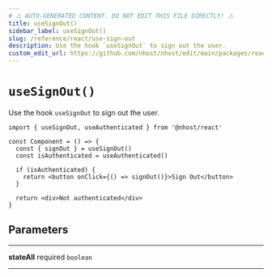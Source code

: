 ```yaml
---
# ⚠️ AUTO-GENERATED CONTENT. DO NOT EDIT THIS FILE DIRECTLY! ⚠️
title: useSignOut()
sidebar_label: useSignOut()
slug: /reference/react/use-sign-out
description: Use the hook `useSignOut` to sign out the user.
custom_edit_url: https://github.com/nhost/nhost/edit/main/packages/react/src/useSignOut.ts#L29
---
```


# `useSignOut()`

Use the hook `useSignOut` to sign out the user.

```tsx
import { useSignOut, useAuthenticated } from '@nhost/react'

const Component = () => {
  const { signOut } = useSignOut()
  const isAuthenticated = useAuthenticated()

  if (isAuthenticated) {
    return <button onClick={() => signOut()}>Sign Out</button>
  }

  return <div>Not authenticated</div>
}
```

## Parameters

---

**<span className="parameter-name">stateAll</span>** <span className="optional-status">required</span> <code>boolean</code>

---
